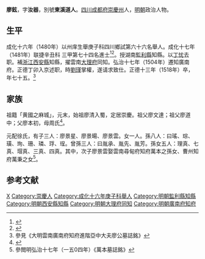 {{明清人物信息框
| 姓名 = 廖鉉
| 原名 =
| 圖片名稱= 
| 圖片大小 =
| 圖片說明 = 
| 最高職務 =雲南廣南府知府
| 國家 = 大明 
| 爵位 =
| 籍貫 = [[四川|四川]][[成都府|成都府]][[崇慶州|崇慶州]]民籍
| 族裔 = 
| 字號 = 字汝器，別號東溪道人
| 諡號 =
| 出生日期 = 正統九年（1444年）七月二十三
| 出生地點 =
| 逝世日期 = 正德十三年（1518年）九月二十三
| 逝世地點 =
| 墓葬 =
| 配偶 = 徐氏
| 親屬 = 
| 出身 =
* 成化十七年辛丑科同進士出身
| 經歷 =
| 著作 = 
}}
'''廖鉉'''{{BD|1444年||1518年||Zhou周}}，字'''汝器'''，別號'''東溪道人'''。[[四川|四川]][[成都府|成都府]][[崇慶州|崇慶州]]人，[[明朝|明朝]]政治人物。

== 生平 ==
成化十六年（1480年）以州庠生舉庚子科四川鄉試第六十六名舉人。成化十七年（1481年）联捷辛丑科<!---會試第四十二名--->三甲第七十四名進士<ref>{{Cite book|title=《[[皇明贡举考|皇明贡举考]]》卷五|last=（明）[[张朝瑞|张朝瑞]]|first=|publisher=《续修四库全书》史部第828册|year=|isbn=|location=|pages=}}</ref><ref>{{Cite book|title=贡举志五种 上|last=鲁小俊，江俊伟著|first=|publisher=武汉：武汉大学出版社|year=2009|isbn=978-7-307-07043-1|location=|pages=254-256}}</ref>。授湖南[[監利縣|監利縣]]知縣。以[[丁忧|丁忧]]去职。補[[浙江|浙江]][[西安縣|西安縣]]知縣，擢雲南[[大理府|大理府]]同知。弘治十七年（1504年）遷知廣南府。正德丁卯入京述职，時[[劉瑾|劉瑾]]掌權，遂请求致仕。正德十三年（1518年）卒，年七十五。<ref>參見《大明雲南廣南府知府進階亞中大夫廖公墓誌銘》</ref>

==家族==
祖籍「黄國之麻城」，元末，始祖廖清入蜀，定居崇慶。祖父廖文達；祖父廖道中；父廖本初，母周氏<ref>{{Cite book|title=天一阁藏明代科举录选刊 登科录 点校本|last=龚延明主编|first=|publisher=宁波出版社|year=2016|isbn=978-7-5526-2320-8|location=宁波|pages=|quote=《天一閣藏明代科舉錄選刊.登科錄》之《成化十七年進士登科錄》}}</ref>。

元配徐氏，有子三人：廖景星、廖景暘、廖景雲。女一人。孫八人：曰瑤、琮、璜、珣、珊、璘、琈、珵。曾孫三人：曰胤承、胤先、胤芳。孫女五人：理真、七真、瑁真、三真、四真。其中，次子廖景雲娶雲南尋甸府知府萬本之孫女、曹州知府萬秉之女<ref>參閲明弘治十七年（一五0四年）《萬本墓誌銘》</ref>。

==参考文献==
{{reflist}}

{{start box}}
{{s-off}}
{{s-before|[[焦欽|焦欽]]}}
{{s-title|明朝監利縣知縣|成化年間}}
{{s-after|[[高政|高政]]}}
{{end box}}

{{成化十七年辛丑科殿試金榜}}

{{Authority control}}

{{DEFAULTSORT:Liao廖}}
[[Category:廖姓|X]]
[[Category:崇慶人|Category:崇慶人]]
[[Category:成化十六年庚子科舉人|Category:成化十六年庚子科舉人]]
[[Category:明朝監利縣知縣|Category:明朝監利縣知縣]]
[[Category:明朝西安縣知縣|Category:明朝西安縣知縣]]
[[Category:明朝大理府同知|Category:明朝大理府同知]]
[[Category:明朝廣南府知府|Category:明朝廣南府知府]]